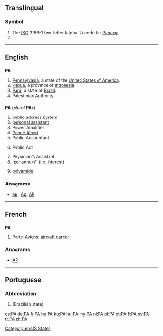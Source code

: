 {{also|Appendix:Variations of "pa"}}
==Translingual==

===Symbol===
{{head|mul|symbol}}

# The [[ISO]] 3166-1 two-letter (alpha-2) code for [[Panama]].
# {{SI-unit-abb|peta|ampere|[[electrical current]]}}

----

==English==

==={{abbreviation-old|en}}===
'''PA'''

# [[Pennsylvania]], a state of the [[United States of America]].
# [[Papua]], a province of [[Indonesia]].
# [[Pará]], a state of [[Brazil]].
# Palestinian Authority

==={{initialism-old|en}}===
'''PA''' (''plural'' '''PAs''')

# [[public address system]]
# [[personal assistant]]
# Power Amplifier
# [[Prince Albert]] {{qualifier|piercing}}
# Public Accountant
# {{context|legal}} Public Act
# Physician's Assistant
# '[[per annum]]'' (i.e. interest)
# {{context|organic compounds}} [[polyamide]]

===Anagrams===
* [[ap#English|ap]] , [[Ap#English|Ap]], [[AP#English|AP]]

[[Category:en:US States]]

----

==French==

==={{initialism-old|fr}}===
'''PA'''

# Porte-Avions: [[aircraft carrier]]

===Anagrams===
* [[AP#French|AP]]

----

==Portuguese==

===Abbreviation===
{{head|pt|abbreviation}}

# {{abbreviation of|Pará|lang=pt}} (Brazilian state)

[[cs:PA]]
[[de:PA]]
[[fr:PA]]
[[he:PA]]
[[ku:PA]]
[[hu:PA]]
[[my:PA]]
[[nl:PA]]
[[pl:PA]]
[[pt:PA]]
[[fi:PA]]
[[sv:PA]]
[[tr:PA]]
[[zh:PA]]